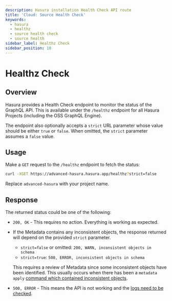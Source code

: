 ```yaml
---
description: Hasura installation Health Check API route
title: 'Cloud: Source Health Check'
keywords:
  - hasura
  - healthz
  - source health check
  - source health
sidebar_label: Healthz Check
sidebar_position: 10
---
```


# Healthz Check

## Overview

Hasura provides a Health Check endpoint to monitor the status of the GraphQL API. This is available under the
`/healthz` endpoint for all Hasura Projects (including the OSS GraphQL Engine).

The endpoint also optionally accepts a `strict` URL parameter whose value should be either `true` or `false`. When
omitted, the `strict` parameter assumes a `false` value.

## Usage

Make a `GET` request to the `/healthz` endpoint to fetch the status:

```bash
curl -XGET https://advanced-hasura.hasura.app/healthz?strict=false
```

Replace `advanced-hasura` with your project name.

## Response

The returned status could be one of the following:

- `200, OK` - This requires no action. Everything is working as expected.
- If the Metadata contains any inconsistent objects, the response returned will depend on the provided `strict`
  parameter.

  * `strict=false` or omitted: `200, WARN, inconsistent objects in schema`
  * `strict=true`: `500, ERROR, inconsistent objects in schema`

  This requires a review of Metadata since some inconsistent objects have been identified. This usually occurs when
  there has been a `metadata apply`
  [command which contained inconsistent objects](migrations-metadata-seeds/manage-metadata.mdx#apply-metadata).
- `500, ERROR` - This means the API is not working and the
  [logs need to be checked](/deployment/logging.mdx#health-check-log-structure).
